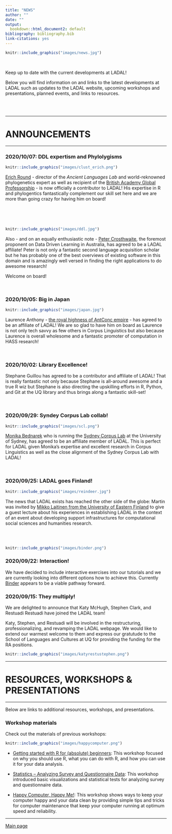 ```yaml
---
title: "NEWS"
author: ""
date: ""
output:
  bookdown::html_document2: default
bibliography: bibliography.bib
link-citations: yes
---
```

 

```r
knitr::include_graphics("images/news.jpg")
```

<br> 

Keep up to date with the current developments at LADAL!

Below you will find information on and links to the latest developments at LADAL such as updates to the LADAL website, upcoming workshops and presentations, planned events, and links to resources. 

<br> <br>

***

# ANNOUNCEMENTS{-}

***

### 2020/10/07: DDL expertism and Phylolygisms{-}

```r
knitr::include_graphics("images/clust_erich.png")
```

[Erich Round](https://researchers.uq.edu.au/researcher/1761) - director of the *Ancient Languages Lab* and world-reknowned phylogenetics expert as well as recipient of the [British Academy Global Professorship](https://languages-cultures.uq.edu.au/article/2020/07/dr-erich-round-awarded-british-academy-global-professorship) - is now officially a contributor to LADAL! His expertise in R and phylogentics fantastically complement our skill set here and we are more than going crazy for having him on board!

<br><br><br>

```r
knitr::include_graphics("images/ddl.jpg")
```

Also - and on an equally enthusiastic note - [Peter Crosthwaite](http://researchers.uq.edu.au/researcher/18390), the foremost proponent on Data Driven Learning in Australia, has agreed to be a LADAL affiliate! Peter is not only a fantastic  second language acquisition scholar but he has probably one of the best overviews of existing software in this domain and is amazingly well versed in finding the right applications to do awesome research!

Welcome on board!

<br>

### 2020/10/05: Big in Japan{-}

```r
knitr::include_graphics("images/japan.jpg")
```

Laurence Anthony - [the royal highness of AntConc empire](https://www.laurenceanthony.net/software/antconc/) - has agreed to be an affiliate of LADAL! We are so glad to have him on board as Laurence is not only tech savvy as few others in Corpus Linguistics but also because Laurence is overall wholesome and a fantastic promoter of computation in HASS research!

<br>

### 2020/10/02: Library Excellence!{-}

Stephane Guillou has agreed to be a contributor and affiliate of LADAL! That is really fantastic not only because Stephane is all-around awesome and a true R wiz but Stephane is also directing the upskilling efforts in R, Python, and Git at the UQ library and thus brings along a fantastic skill-set!

<br>


### 2020/09/29: Syndey Corpus Lab collab!{-}

```r
knitr::include_graphics("images/scl.png")
```

[Monika Bednarek](https://www.sydney.edu.au/arts/about/our-people/academic-staff/monika-bednarek.html) who is running the [Sydney Corpus Lab](https://sydneycorpuslab.com/) at the University of Sydney, has agreed to be an affiliate member of LADAL. This is perfect for LADAL given Monika's expertise and excellent research in Corpus Linguistics as well as the close alignment of the Sydney Corpus Lab with LADAL!

<br>

### 2020/09/25: LADAL goes Finland!{-}

```r
knitr::include_graphics("images/reindeer.jpg")
```

The news that LADAL exists has reached the other side of the globe: Martin was invited by [Mikko Laitinen from the University of Eastern Finland](https://uefconnect.uef.fi/en/person/mikko.laitinen/) to give a guest lecture about his experiences in establishing LADAL in the context of an event about developing support infrastructures for computational social sciences and humanities research.

<br><br>

```r
knitr::include_graphics("images/binder.png")
```

### 2020/09/22: Interaction!{-}

We have decided to include interactive exercises into our tutorials and we are currently looking into different options how to achieve this. Currently [Binder](https://mybinder.org/) appears to be a viable pathway forward. 


### 2020/09/15: They multiply!{-}

We are delighted to announce that Katy McHugh, Stephen Clark, and Restuadi Restuadi have joined the LADAL team!

Katy, Stephen, and Restuadi will be involved in the restructuring, professionalizing, and revamping the LADAL webpage. We would like to extend our warmest welcome to them and express our gratutude to the School of Languages and Cultures at UQ for providing the funding for the RA positions.

```r
knitr::include_graphics("images/katyrestustephen.png")
```


***

# RESOURCES, WORKSHOPS & PRESENTATIONS{-}

***

Below are links to additional resources, workshops, and presentations. 

### Workshop materials{-}

Check out the materials of previous workshops:

```r
knitr::include_graphics("images/happycomputer.png")
```

+ [Getting started with R for (absolute) beginners](file:///D:/Uni/UQ/SLC/LADAL/SLCLADAL.github.io/IntroR_workshop.html): This workshop focused on why you should use R, what you can do with R, and how you can use it for your data analysis. 


+ [Statistics – Analyzing Survey and Questionnaire Data](file:///D:/Uni/UQ/SLC/LADAL/SLCLADAL.github.io/surveys.html): This workshop introduced basic visualizations and statistical tests for analyzing survey and questionnaire data. 

+ [Happy Computer, Happy Me!](file:///D:/Uni/UQ/SLC/LADAL/SLCLADAL.github.io/introcomputer.html): This workshop shows ways to keep your computer happy and your data clean by providing simple tips and tricks for computer maintenance that keep your computer running at optimum speed and reliability. 


***

[Main page](https://slcladal.github.io/index.html)

